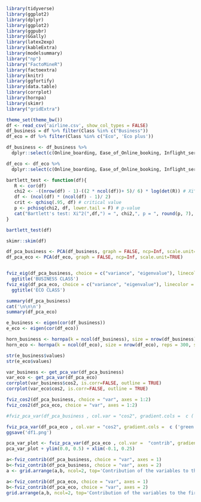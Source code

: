 ```{r}
library(tidyverse)
library(ggplot2)
library(dplyr)
library(ggplot2)
library(ggpubr)
library(GGally)
library(latex2exp)
library(kableExtra)
library(modelsummary)
library("np")
library("FactoMineR")
library(factoextra)
library(knitr)
library(ggfortify)
library(data.table)
library(corrplot)
library(hornpa)
library(skimr)
library("gridExtra")
```

```{r}
theme_set(theme_bw())
df <- read_csv('airline.csv', show_col_types = FALSE)
df_business = df %>% filter(Class %in% c("Business"))
df_eco = df %>% filter(Class %in% c("Eco", 'Eco plus'))

df_business <- df_business %>%
  dplyr::select(c(Online_boarding, Ease_of_Online_booking, Inflight_service, Seat_comfort, Inflight_wifi_service, Time_convenient, Gate_location, Food_and_drink, Inflight_entertainment, "On-board_service", Leg_room_service, Baggage_handling, Checkin_service, Cleanliness))

df_eco <- df_eco %>%
  dplyr::select(c(Online_boarding, Ease_of_Online_booking, Inflight_service, Seat_comfort, Inflight_wifi_service, Time_convenient, Gate_location, Food_and_drink, Inflight_entertainment, "On-board_service", Leg_room_service, Baggage_handling, Checkin_service, Cleanliness))
```

```{r}
bartlett_test <- function(df){
   R <- cor(df)
   chi2 <- -((nrow(df) - 1)-((2 * ncol(df))+ 5)/ 6) * log(det(R)) # Xi^2
   df <- (ncol(df) * (ncol(df) - 1)/ 2)
   crit <- qchisq(.95, df) # critical value
   p <- pchisq(chi2, df, lower.tail = F) # p-value
   cat("Bartlett's test: Xi^2(",df,") = ", chi2,", p = ", round(p, 7), sep="" )   
}
```

```{r}
bartlett_test(df)
```

```{r}
skimr::skim(df)
```

```{r, fig.width=10}
df_pca_business <- PCA(df_business, graph = FALSE, ncp=Inf, scale.unit=TRUE)
df_pca_eco <- PCA(df_eco, graph = FALSE, ncp=Inf, scale.unit=TRUE)


fviz_eig(df_pca_business, choice = c("variance", "eigenvalue"), linecolor = "red", addlabels = TRUE, ggtheme = theme_bw(), ncp = Inf, barfill = '#DBFF3B', barcolor = 'black') +
  ggtitle('BUSINESS CLASS')
fviz_eig(df_pca_eco, choice = c("variance", "eigenvalue"), linecolor = "red", addlabels = TRUE, ggtheme = theme_bw(), ncp = Inf, barfill = '#3BFF4D', barcolor = 'black') + 
  ggtitle('ECO CLASS')
```
```{r}
summary(df_pca_business)
cat('\n\n\n')
summary(df_pca_eco)
```

```{r}
e_business <- eigen(cor(df_business))
e_eco <- eigen(cor(df_eco))
```

```{r}
horn_business <- hornpa(k = ncol(df_business), size = nrow(df_business), reps = 300, seed = 42)
horn_eco <- hornpa(k = ncol(df_eco), size = nrow(df_eco), reps = 300, seed = 42)
```
```{r}
str(e_business$values)
str(e_eco$values)
```
```{r, fig.width=10}
var_business <- get_pca_var(df_pca_business)
var_eco <- get_pca_var(df_pca_eco)
corrplot(var_business$cos2, is.corr=FALSE, outline = TRUE)
corrplot(var_eco$cos2, is.corr=FALSE, outline = TRUE)
```
```{r, fig.width=10}
fviz_cos2(df_pca_business, choice = "var", axes = 1:2)
fviz_cos2(df_pca_eco, choice = "var", axes = 1:2)
```

```{r, fig.width=14}
#fviz_pca_var(df_pca_business , col.var = "cos2", gradient.cols =  c ('green', 'blue', 'red'), ggtheme = theme_minimal(), )

fviz_pca_var(df_pca_eco , col.var = "cos2", gradient.cols =  c ('green', 'blue', 'red'), ggtheme = theme_minimal(), )
ggsave('df1.png')
```

```{r, fig.width=10}
pca_var_plot <- fviz_pca_var(df_pca_eco , col.var =  "contrib", gradient.cols =  c ('green', 'blue', 'red'), ggtheme = theme_minimal())
pca_var_plot + ylim(0.0, 0.5) + xlim(-0.1, 0.25)
```


```{r, fig.width=11}
a<-fviz_contrib(df_pca_business, choice = "var", axes = 1)
b<-fviz_contrib(df_pca_business, choice = "var", axes = 2)
a <- grid.arrange(a,b, ncol=2, top='Contribution of the variables to the first two PCs')
```


```{r, fig.width=11}
a<-fviz_contrib(df_pca_eco, choice = "var", axes = 1)
b<-fviz_contrib(df_pca_eco, choice = "var", axes = 2)
grid.arrange(a,b, ncol=2, top='Contribution of the variables to the first two PCs')
```










